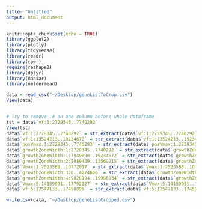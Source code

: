 ```yaml
---
title: "Untitled"
output: html_document
---
```


```r
knitr::opts_chunk$set(echo = TRUE)
library(ggplot2)
library(plotly)
library(tidyverse)
library(readr)
library(rowr)
require(reshape2)
library(dplyr)
library(naniar)
library(neldermead)
```


```r
data = read_csv("~/Desktop/geneListToCrop.csv")
View(data)


# Try to remove .# on one column before whole dataframe
tst = data$`vf:1:2729345..7740292`
View(tst)
data$`vf:1:2729345..7740292` = str_extract(data$`vf:1:2729345..7740292`, "[A-Z]+[0-9][A-Z][0-9]+")
data$`vf:1:13524213..19234672` = str_extract(data$`vf:1:13524213..19234672`, "[A-Z]+[0-9][A-Z][0-9]+")
data$`posVmax:1:2729345..7740293` = str_extract(data$`posVmax:1:2729345..7740293`, "[A-Z]+[0-9][A-Z][0-9]+")
data$`growthZoneWidth:1:2729345..7740292` = str_extract(data$`growthZoneWidth:1:2729345..7740292`, "[A-Z]+[0-9][A-Z][0-9]+")
data$`growthZoneWidth:1:7949090..19234672` = str_extract(data$`growthZoneWidth:1:7949090..19234672`, "[A-Z]+[0-9][A-Z][0-9]+")
data$`growthZoneWidth:2:5089489..13569215` = str_extract(data$`growthZoneWidth:2:5089489..13569215`, "[A-Z]+[0-9][A-Z][0-9]+")
data$`Vmax:3:7523588..10772017` = str_extract(data$`Vmax:3:7523588..10772017`, "[A-Z]+[0-9][A-Z][0-9]+")
data$`growthZoneWidth:3:0..4074606` = str_extract(data$`growthZoneWidth:3:0..4074606`, "[A-Z]+[0-9][A-Z][0-9]+")
data$`growthZoneWidth:4:9820194..15986034` = str_extract(data$`growthZoneWidth:4:9820194..15986034`, "[A-Z]+[0-9][A-Z][0-9]+")
data$`Vmax:5:14159931..17792227` = str_extract(data$`Vmax:5:14159931..17792227`, "[A-Z]+[0-9][A-Z][0-9]+")
data$`vf:5:12547133..17450895` = str_extract(data$`vf:5:12547133..17450895`, "[A-Z]+[0-9][A-Z][0-9]+")

write.csv(data, "~/Desktop/geneListCropped.csv")

```












